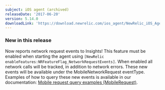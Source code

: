 ```yaml
---
subject: iOS agent (archived)
releaseDate: '2017-06-20'
version: 5.14.0
downloadLink: 'https://download.newrelic.com/ios_agent/NewRelic_iOS_Agent_5.14.0.zip'
---
```


### New in this release

Now reports network request events to Insights! This feature must be enabled when starting the agent using `[NewRelic enableFeatures:NRFeatureFlag_NetworkRequestEvents]`. When enabled all network calls will be tracked, in addition to network errors. These new events will be available under the MobileNetworkRequest eventType. Examples of how to query these new events is available in our documentation: [Mobile request query examples (MobileRequest)](https://docs.newrelic.com/docs/insights/insights-data-sources/default-attributes/mobile-request-query-examples-mobilerequest).
